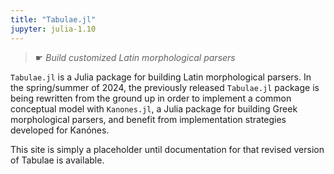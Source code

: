 ```yaml
---
title: "Tabulae.jl"
jupyter: julia-1.10
---
```


> ☛ *Build customized Latin morphological parsers*


`Tabulae.jl` is a Julia package for building Latin morphological parsers. In the spring/summer of 2024, the previously released `Tabulae.jl` package is being rewritten from the ground up in order to implement a common conceptual model with `Kanones.jl`, a Julia package for building Greek morphological parsers, and benefit from implementation strategies developed for Kanónes.

This site is simply a placeholder until documentation for that revised version of Tabulae is available.